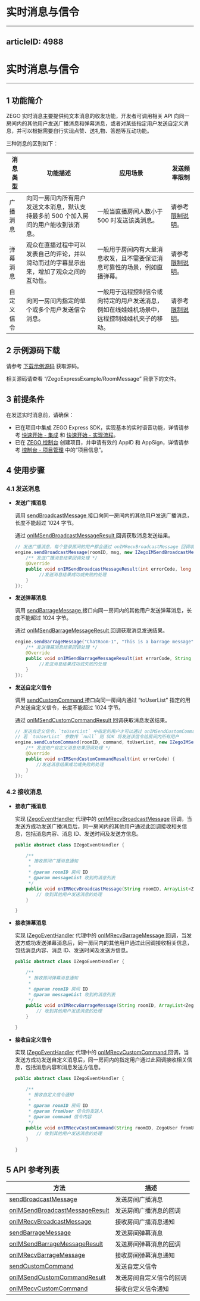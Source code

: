 # 实时消息与信令
---
articleID: 4988
---
# 实时消息与信令

- - -

## 1 功能简介

ZEGO 实时消息主要提供纯文本消息的收发功能，开发者可调用相关 API 向同一房间内的其他用户发送广播消息和弹幕消息，或者对某些指定用户发送自定义消息，并可以根据需要自行实现点赞、送礼物、答题等互动功能。

三种消息的区别如下：

| 消息类型 | 功能描述 | 应用场景 | 发送频率限制 |
|-------|--------|--------|--------|
| 广播消息 | 向同一房间内所有用户发送文本消息，默认支持最多前 500 个加入房间的用户能收到该消息。 | 一般当直播房间人数小于 500 时发送该类消息。 | 请参考 [限制说明](#7581)。 |
| 弹幕消息 | 观众在直播过程中可以发表自己的评论，并以滑动而过的字幕显示出来，增加了观众之间的互动性。 | 一般用于房间内有大量消息收发，且不需要保证消息可靠性的场景，例如直播弹幕。 | 请参考 [限制说明](#7581)。 |
| 自定义信令 | 向同一房间内指定的单个或多个用户发送信令消息。 | 一般用于远程控制信令或向特定的用户发送消息，例如在线娃娃机场景中，远程控制娃娃机夹子的移动。 | 请参考 [限制说明](#7581)。 |

## 2 示例源码下载

请参考 [下载示例源码](#3125) 获取源码。

相关源码请查看 “/ZegoExpressExample/RoomMessage” 目录下的文件。

## 3 前提条件

在发送实时消息前，请确保：

- 已在项目中集成 ZEGO Express SDK，实现基本的实时语音功能，详情请参考 [快速开始 - 集成](!ExpressAudioSDK-Integration/SDK_Integration) 和 [快速开始 - 实现流程](!ExpressAudioSDK-Integration/Solution_Implementation)。
- 已在 [ZEGO 控制台](https://console.zego.im) 创建项目，并申请有效的 AppID 和 AppSign，详情请参考 [控制台 - 项目管理](#12107) 中的“项目信息”。

## 4 使用步骤

### 4.1 发送消息

- **发送广播消息**

  调用 [sendBroadcastMessage ](/zh/api?doc=Express_Video_SDK_API~Java_android~class~im-zego-zegoexpress-zego-express-engine#send-broadcast-message) 接口向同一房间内的其他用户发送广播消息，长度不能超过 1024 字节。

  通过 [onIMSendBroadcastMessageResult ](/zh/api?doc=Express_Video_SDK_API~Java_android~interface~im-zego-zegoexpress-callback-i-zego-im-send-broadcast-message-callback#on-im-send-broadcast-message-result) 回调获取消息发送结果。

  ```java
  // 发送广播消息，每个登录房间的用户都会通过 onIMRecvBroadcastMessage 回调收到此消息【发送方不会收到该回调】
  engine.sendBroadcastMessage(roomID, msg, new IZegoIMSendBroadcastMessageCallback() {
      /** 发送广播消息结果回调处理 */
      @Override
      public void onIMSendBroadcastMessageResult(int errorCode, long messageID) {
           //发送消息结果成功或失败的处理
      }
  });
  ```

- **发送弹幕消息**

  调用 [sendBarrageMessage ](/zh/api?doc=Express_Video_SDK_API~Java_android~class~im-zego-zegoexpress-zego-express-engine#send-barrage-message) 接口向同一房间内的其他用户发送弹幕消息，长度不能超过 1024 字节。

  通过 [onIMSendBarrageMessageResult ](/zh/api?doc=Express_Video_SDK_API~Java_android~interface~im-zego-zegoexpress-callback-i-zego-im-send-barrage-message-callback#on-im-send-barrage-message-result) 回调获取消息发送结果。

  ```java
  engine.sendBarrageMessage("ChatRoom-1", "This is a barrage message", new IZegoIMSendBarrageMessageCallback(){
      /** 发送弹幕消息结果回调处理 */
      @Override
      public void onIMSendBarrageMessageResult(int errorCode, String messageID) {
           //发送消息结果成功或失败的处理
      }
  });
  ```

- **发送自定义信令**

  调用 [sendCustomCommand ](/zh/api?doc=Express_Video_SDK_API~Java_android~class~im-zego-zegoexpress-zego-express-engine#send-custom-command) 接口向同一房间内通过 “toUserList” 指定的用户发送自定义信令，长度不能超过 1024 字节。

  通过 [onIMSendCustomCommandResult ](/zh/api?doc=Express_Video_SDK_API~Java_android~interface~im-zego-zegoexpress-callback-i-zego-im-send-custom-command-callback#on-im-send-custom-command-result) 回调获取消息发送结果。

  ```java
  // 发送自定义信令，`toUserList` 中指定的用户才可以通过 onIMSendCustomCommandResult 收到此信令
  // 若 `toUserList` 参数传 `null` 则 SDK 将发送该信令给房间内所有用户
  engine.sendCustomCommand(roomID, command, toUserList, new IZegoIMSendCustomCommandCallback() {
      /** 发送用户自定义消息结果回调处理 */
      @Override
      public void onIMSendCustomCommandResult(int errorCode) {
          //发送消息结果成功或失败的处理
      }
  });
  ```

### 4.2 接收消息

- **接收广播消息**

  实现 [IZegoEventHandler](@-IZegoEventHandler) 代理中的 [onIMRecvBroadcastMessage](/zh/api?doc=Express_Video_SDK_API~Java_android~class~im-zego-zegoexpress-callback-i-zego-event-handler#on-im-recv-broadcast-message) 回调，当发送方成功发送广播消息后，同一房间内的其他用户通过此回调接收相关信息，包括消息内容、消息 ID、发送时间及发送方信息。

  ```java
  public abstract class IZegoEventHandler {

      /**
       * 接收房间广播消息通知
       *
       * @param roomID 房间 ID
       * @param messageList 收到的消息列表
       */
      public void onIMRecvBroadcastMessage(String roomID, ArrayList<ZegoBroadcastMessageInfo> messageList){
          // 收到其他用户发送消息的处理
      }

  }
  ```

- **接收弹幕消息**

  实现 [IZegoEventHandler](@-IZegoEventHandler) 代理中的 [onIMRecvBarrageMessage ](/zh/api?doc=Express_Video_SDK_API~Java_android~class~im-zego-zegoexpress-callback-i-zego-event-handler#on-im-recv-barrage-message) 回调，当发送方成功发送弹幕消息后，同一房间内的其他用户通过此回调接收相关信息，包括消息内容、消息 ID、发送时间及发送方信息。

  ```java
  public abstract class IZegoEventHandler {

      /**
       * 接收房间弹幕消息通知
       *
       * @param roomID 房间 ID
       * @param messageList 收到的消息列表
       */
      public void onIMRecvBarrageMessage(String roomID, ArrayList<ZegoBarrageMessageInfo> messageList){
          // 收到其他用户发送消息的处理
      }

  }
  ``` 

- **接收自定义信令**

  实现 [IZegoEventHandler](@-IZegoEventHandler) 代理中的 [onIMRecvCustomCommand ](/zh/api?doc=Express_Video_SDK_API~Java_android~class~im-zego-zegoexpress-callback-i-zego-event-handler#on-im-recv-custom-command) 回调，当发送方成功发送自定义消息后，同一房间内的指定用户通过此回调接收相关信息，包括消息内容和消息发送方信息。

  ```java
  public abstract class IZegoEventHandler {

      /**
       * 接收自定义信令通知
       *
       * @param roomID 房间 ID
       * @param fromUser 信令的发送人
       * @param command 信令内容
       */
      public void onIMRecvCustomCommand(String roomID, ZegoUser fromUser, String command){
          // 收到其他用户发送消息的处理
      }

  }
  ```

## 5 API 参考列表

| 方法 | 描述 |
|-------|--------|
| [sendBroadcastMessage ](/zh/api?doc=Express_Video_SDK_API~Java_android~class~im-zego-zegoexpress-zego-express-engine#send-broadcast-message) | 发送房间广播消息 |
| [onIMSendBroadcastMessageResult ](/zh/api?doc=Express_Video_SDK_API~Java_android~interface~im-zego-zegoexpress-callback-i-zego-im-send-broadcast-message-callback#on-im-send-broadcast-message-result) | 发送房间广播消息的回调 |
| [onIMRecvBroadcastMessage ](/zh/api?doc=Express_Video_SDK_API~Java_android~class~im-zego-zegoexpress-callback-i-zego-event-handler#on-im-recv-broadcast-message) | 接收房间广播消息通知 |
| [sendBarrageMessage ](/zh/api?doc=Express_Video_SDK_API~Java_android~class~im-zego-zegoexpress-zego-express-engine#send-barrage-message) | 发送房间弹幕消息 |
| [onIMSendBarrageMessageResult ](/zh/api?doc=Express_Video_SDK_API~Java_android~interface~im-zego-zegoexpress-callback-i-zego-im-send-barrage-message-callback#on-im-send-barrage-message-result) | 发送房间弹幕消息的回调 |
| [onIMRecvBarrageMessage ](/zh/api?doc=Express_Video_SDK_API~Java_android~class~im-zego-zegoexpress-callback-i-zego-event-handler#on-im-recv-barrage-message) | 接收房间弹幕消息通知 |
| [sendCustomCommand ](/zh/api?doc=Express_Video_SDK_API~Java_android~class~im-zego-zegoexpress-zego-express-engine#send-custom-command) | 发送自定义信令 |
| [onIMSendCustomCommandResult ](/zh/api?doc=Express_Video_SDK_API~Java_android~interface~im-zego-zegoexpress-callback-i-zego-im-send-custom-command-callback#on-im-send-custom-command-result) | 发送房间自定义信令的回调 |
| [onIMRecvCustomCommand ](/zh/api?doc=Express_Video_SDK_API~Java_android~class~im-zego-zegoexpress-callback-i-zego-event-handler#on-im-recv-custom-command) | 接收自定义信令通知 |
